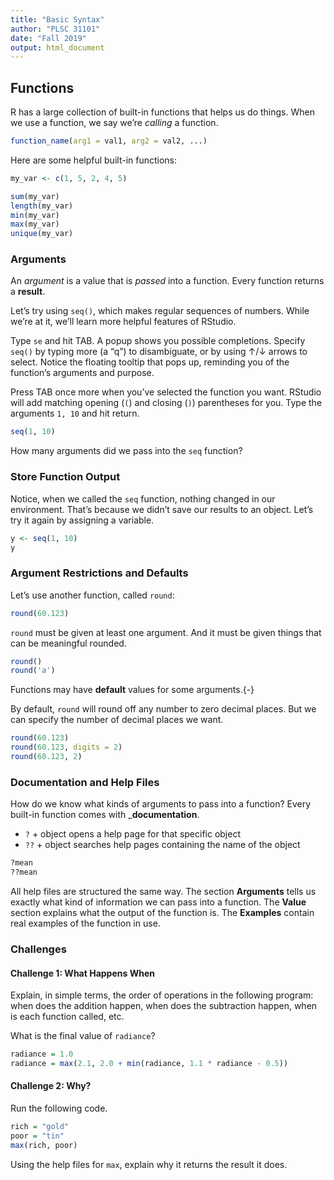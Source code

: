 ```yaml
---
title: "Basic Syntax"
author: "PLSC 31101"
date: "Fall 2019"
output: html_document
---
```


## Functions

R has a large collection of built-in functions that helps us do things. When we use a function, we say we're _calling_ a function.

```r
function_name(arg1 = val1, arg2 = val2, ...)
```

Here are some helpful built-in functions:

```r
my_var <- c(1, 5, 2, 4, 5)

sum(my_var)
length(my_var)
min(my_var)
max(my_var)
unique(my_var)
```

### Arguments

An *argument* is a value that is *passed* into a function. Every function returns a **result**.

Let’s try using `seq()`, which makes regular sequences of numbers. While we’re at it, we'll learn more helpful features of RStudio. 

Type `se` and hit TAB. A popup shows you possible completions. Specify `seq()` by typing more (a "q") to disambiguate, or by using ↑/↓ arrows to select. Notice the floating tooltip that pops up, reminding you of the function’s arguments and purpose. 

Press TAB once more when you’ve selected the function you want. RStudio will add matching opening (`(`) and closing (`)`) parentheses for you. Type the arguments `1, 10` and hit return.

```r
seq(1, 10)
```

How many arguments did we pass into the `seq` function?

### Store Function Output

Notice, when we called the `seq` function, nothing changed in our environment. That's because we didn't save our results to an object. Let's try it again by assigning a variable.

```r
y <- seq(1, 10)
y
```

### Argument Restrictions and Defaults

Let's use another function, called `round`:

```r
round(60.123)
```

`round` must be given at least one argument. And it must be given things that can be meaningful rounded.

```r
round()
round('a')
```

Functions may have __default__ values for some arguments.{-}

By default, `round` will round off any number to zero decimal places. But we can specify the number of decimal places we want.

```r
round(60.123)
round(60.123, digits = 2)
round(60.123, 2)
```

### Documentation and Help Files

How do we know what kinds of arguments to pass into a function? Every built-in function comes with ___documentation__.

* `?` + object opens a help page for that specific object
* `??` + object searches help pages containing the name of the object

```r
?mean
??mean
```

All help files are structured the same way. The section __Arguments__ tells us exactly what kind of information we can pass into a function. The __Value__ section explains what the output of the function is. The __Examples__ contain real examples of the function in use.

### Challenges

#### Challenge 1: What Happens When {-}

Explain, in simple terms, the order of operations in the following program: when does the addition happen, when does the subtraction happen, when is each function called, etc.

What is the final value of `radiance`?

```r
radiance = 1.0
radiance = max(2.1, 2.0 + min(radiance, 1.1 * radiance - 0.5))
```

#### Challenge 2: Why? {-}

Run the following code.

```r
rich = "gold"
poor = "tin"
max(rich, poor)
```

Using the help files for `max`, explain why it returns the result it does.